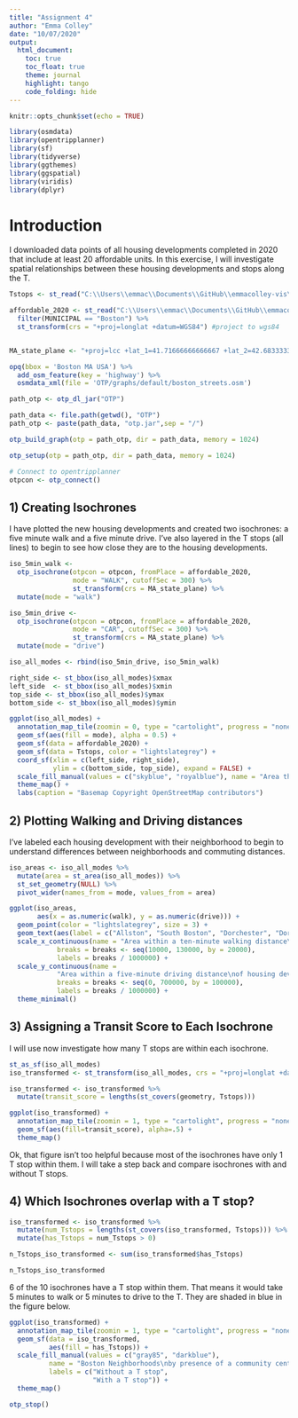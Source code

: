 ```yaml
---
title: "Assignment 4"
author: "Emma Colley"
date: "10/07/2020"
output: 
  html_document:
    toc: true
    toc_float: true
    theme: journal
    highlight: tango
    code_folding: hide
---
```


```r
knitr::opts_chunk$set(echo = TRUE)
```


```r
library(osmdata)
library(opentripplanner)
library(sf)
library(tidyverse)
library(ggthemes)
library(ggspatial)
library(viridis)
library(dplyr)
```


# Introduction

I downloaded data points of all housing developments completed in 2020 that include at least 20 affordable units. In this exercise, I will investigate spatial relationships between these housing developments and stops along the T.


```r
Tstops <- st_read("C:\\Users\\emmac\\Documents\\GitHub\\emmacolley-vis\\T_stops\\MBTA_Rapid_Transit.shp")
```

```r

affordable_2020 <- st_read("C:\\Users\\emmac\\Documents\\GitHub\\emmacolley-vis\\affordable_2020\\massbuilds-shp-20201004-a44e92.shp") %>%
  filter(MUNICIPAL == "Boston") %>%
  st_transform(crs = "+proj=longlat +datum=WGS84") #project to wgs84


MA_state_plane <- "+proj=lcc +lat_1=41.71666666666667 +lat_2=42.68333333333333 +lat_0=41 +lon_0=-71.5 +x_0=200000 +y_0=750000 +ellps=GRS80 +units=m +no_defs"
```



```r
opq(bbox = 'Boston MA USA') %>%
  add_osm_feature(key = 'highway') %>%
  osmdata_xml(file = 'OTP/graphs/default/boston_streets.osm')
```

```r
path_otp <- otp_dl_jar("OTP")
```

```r
path_data <- file.path(getwd(), "OTP")
path_otp <- paste(path_data, "otp.jar",sep = "/")

otp_build_graph(otp = path_otp, dir = path_data, memory = 1024)
```


```r
otp_setup(otp = path_otp, dir = path_data, memory = 1024)

# Connect to opentripplanner
otpcon <- otp_connect()
```
## 1) Creating Isochrones


I have plotted the new housing developments and created two isochrones: a five minute walk and a five minute drive. I've also layered in the T stops (all lines) to begin to see how close they are to the housing developments.



```r
iso_5min_walk <- 
  otp_isochrone(otpcon = otpcon, fromPlace = affordable_2020,
                mode = "WALK", cutoffSec = 300) %>%
                st_transform(crs = MA_state_plane) %>%
  mutate(mode = "walk")

iso_5min_drive <- 
  otp_isochrone(otpcon = otpcon, fromPlace = affordable_2020, 
                mode = "CAR", cutoffSec = 300) %>%
                st_transform(crs = MA_state_plane) %>%
  mutate(mode = "drive")

iso_all_modes <- rbind(iso_5min_drive, iso_5min_walk)
```

```r
right_side <- st_bbox(iso_all_modes)$xmax
left_side  <- st_bbox(iso_all_modes)$xmin
top_side <- st_bbox(iso_all_modes)$ymax
bottom_side <- st_bbox(iso_all_modes)$ymin

ggplot(iso_all_modes) +
  annotation_map_tile(zoomin = 0, type = "cartolight", progress = "none") +
  geom_sf(aes(fill = mode), alpha = 0.5) +
  geom_sf(data = affordable_2020) +
  geom_sf(data = Tstops, color = "lightslategrey") +
  coord_sf(xlim = c(left_side, right_side), 
           ylim = c(bottom_side, top_side), expand = FALSE) +
  scale_fill_manual(values = c("skyblue", "royalblue"), name = "Area that is reachable within", labels = c("5 min by car", "5 min by foot")) +
  theme_map() +
  labs(caption = "Basemap Copyright OpenStreetMap contributors")
```

## 2) Plotting Walking and Driving distances


I've labeled each housing development with their neighborhood to begin to understand differences between neighborhoods and commuting distances.


```r
iso_areas <- iso_all_modes %>%
  mutate(area = st_area(iso_all_modes)) %>%
  st_set_geometry(NULL) %>%
  pivot_wider(names_from = mode, values_from = area) 

ggplot(iso_areas, 
       aes(x = as.numeric(walk), y = as.numeric(drive))) +
  geom_point(color = "lightslategrey", size = 3) +
  geom_text(aes(label = c("Allston", "South Boston", "Dorchester", "Dorchester", "5", "6", "7","8","9","10")), hjust=-.3) +
  scale_x_continuous(name = "Area within a ten-minute walking distance\nof housing development\n(square km)",
            breaks = breaks <- seq(10000, 130000, by = 20000),
            labels = breaks / 1000000) +
  scale_y_continuous(name = 
            "Area within a five-minute driving distance\nof housing development\n(square km)",
            breaks = breaks <- seq(0, 700000, by = 100000),
            labels = breaks / 1000000) +
  theme_minimal()
```


## 3) Assigning a Transit Score to Each Isochrone


I will use now investigate how many T stops are within each isochrone.


```r
st_as_sf(iso_all_modes)
iso_transformed <- st_transform(iso_all_modes, crs = "+proj=longlat +datum=WGS84")
```

```r
iso_transformed <- iso_transformed %>%
  mutate(transit_score = lengths(st_covers(geometry, Tstops)))
```
```r
ggplot(iso_transformed) +
  annotation_map_tile(zoomin = 1, type = "cartolight", progress = "none") +
  geom_sf(aes(fill=transit_score), alpha=.5) +
  theme_map() 
```


Ok, that figure isn't too helpful because most of the isochrones have only 1 T stop within them. I will take a step back and compare isochrones with and without T stops.


## 4) Which Isochrones overlap with a T stop?


```r
iso_transformed <- iso_transformed %>%
  mutate(num_Tstops = lengths(st_covers(iso_transformed, Tstops))) %>%
  mutate(has_Tstops = num_Tstops > 0)
```
```r
n_Tstops_iso_transformed <- sum(iso_transformed$has_Tstops)

n_Tstops_iso_transformed
```

6 of the 10 isochrones have a T stop within them. That means it would take 5 minutes to walk or 5 minutes to drive to the T. They are shaded in blue in the figure below.


```r
ggplot(iso_transformed) +
  annotation_map_tile(zoomin = 1, type = "cartolight", progress = "none") +
  geom_sf(data = iso_transformed,
          aes(fill = has_Tstops)) +
  scale_fill_manual(values = c("gray85", "darkblue"),
          name = "Boston Neighborhoods\nby presence of a community center", 
          labels = c("Without a T stop",
                     "With a T stop")) +
  theme_map()
```


```r
otp_stop()
```

